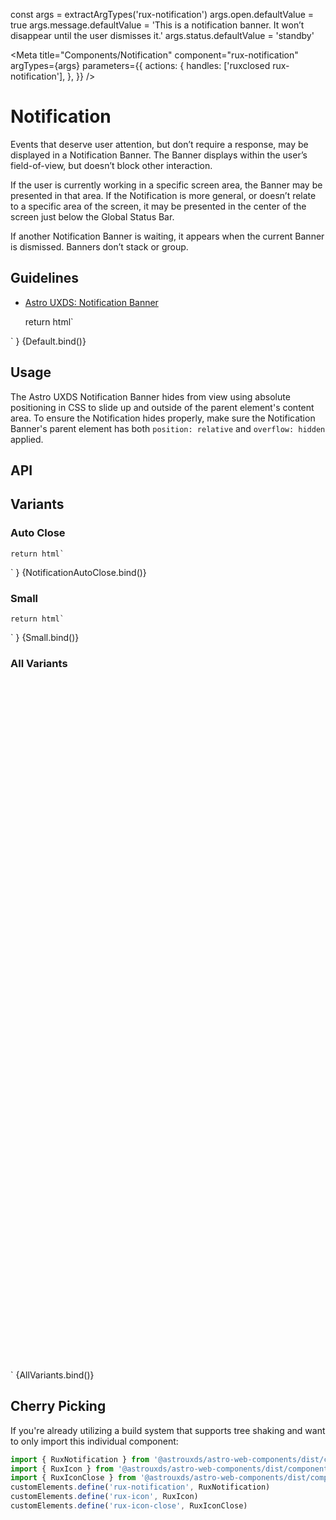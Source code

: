 const args = extractArgTypes('rux-notification')
args.open.defaultValue = true
args.message.defaultValue =
    'This is a notification banner. It won’t disappear until the user dismisses it.'
args.status.defaultValue = 'standby'

<Meta
    title="Components/Notification"
    component="rux-notification"
    argTypes={args}
    parameters={{
        actions: {
            handles: ['ruxclosed rux-notification'],
        },
    }}
/>

# Notification

Events that deserve user attention, but don’t require a response, may be displayed in a Notification Banner. The Banner displays within the user’s field-of-view, but doesn’t block other interaction.

If the user is currently working in a specific screen area, the Banner may be presented in that area. If the Notification is more general, or doesn’t relate to a specific area of the screen, it may be presented in the center of the screen just below the Global Status Bar.

If another Notification Banner is waiting, it appears when the current Banner is dismissed. Banners don’t stack or group.

## Guidelines

-   [Astro UXDS: Notification Banner](https://astrouxds-v6.netlify.app/ui-components/notification-banner)

    return html`
<div style="display: flex; flex-flow: column; justify-content: center;">
    <rux-notification
        ?open="${args.open}"
        ?small="${args.small}"
        .closeAfter="${args.closeAfter}"
        status="${args.status}"
        message="${args.message}"
    >
    </rux-notification>
</div>
    `
}

<Canvas>
    <Story
        name="Default"
        height="100px"
        args={{
            open: true,
            closeAfter: null,
            message: "This is a notification banner. It won’t disappear until the user dismisses it.",
            status: "standby"
        }}
    >
        {Default.bind()}
    </Story>
</Canvas>

## Usage

The Astro UXDS Notification Banner hides from view using absolute positioning in CSS to slide up and outside of the parent element's content area. To ensure the Notification hides properly, make sure the Notification Banner's parent element has both `position: relative` and `overflow: hidden` applied.

## API

<ArgsTable of="rux-notification" />

## Variants

### Auto Close

    return html`
<div style="display: flex; flex-flow: column; justify-content: center;">
    <rux-notification
        ?open="${args.open}"
        ?small="${args.small}"
        .closeAfter="${args.closeAfter}"
        .status="${args.status}"
        message="This is a notification banner. It will disappear in 2000 ms."
    >
    </rux-notification>
</div>
    `
}

<Canvas>
    <Story
        args={{
            open: true,
            closeAfter: 2000,
        }}
        name="Auto Close"
        height="100px"
    >
        {NotificationAutoClose.bind()}
    </Story>
</Canvas>

### Small

    return html`
<div style="display: flex; flex-flow: column; justify-content: center;">
    <rux-notification
        ?open="${args.open}"
        ?small="${args.small}"
        .closeAfter="${args.closeAfter}"
        status="${args.status}"
        message="${args.message}"
    >
    </rux-notification>
</div>
    `
}

<Canvas>
    <Story name="Small" height="100px" args={{ small: true}}>
        {Small.bind()}
    </Story>
</Canvas>

### All Variants

<div
    style="display: flex; flex-flow: column; justify-content: center; margin:20px;"
>
    <div
        style="display: flex; position: relative; height: 70px; margin-bottom: 20px; overflow: hidden;"
    >
        <rux-notification
            open
            status="off"
            message="Off notification banner"
        ></rux-notification>
    </div>
    <div
        style="display: flex; position: relative; height: 70px; margin-bottom: 20px; overflow: hidden;"
    >
        <rux-notification
            open
            status="standby"
            message="Standby notification banner"
        ></rux-notification>
    </div>
    <div
        style="display: flex; position: relative; height: 70px; margin-bottom: 20px; overflow: hidden;"
    >
        <rux-notification
            open
            status="normal"
            message="Normal notification banner"
        ></rux-notification>
    </div>
    <div
        style="display: flex; position: relative; height: 70px; margin-bottom: 20px; overflow: hidden;"
    >
        <rux-notification
            open
            status="caution"
            message="Caution notification banner"
        ></rux-notification>
    </div>
    <div
        style="display: flex; position: relative; height: 70px; margin-bottom: 20px; overflow: hidden;"
    >
        <rux-notification
            open
            status="serious"
            message="Serious notification banner"
        ></rux-notification>
    </div>
    <div
        style="display: flex; position: relative; height: 70px; margin-bottom: 20px; overflow: hidden;"
    >
        <rux-notification
            open
            status="critical"
            message="Critical notification banner"
        ></rux-notification>
    </div>
    <div
        style="display: flex; position: relative; height: 70px; margin-bottom: 20px; overflow: hidden;"
    >
        <rux-notification
            open
            small
            status="off"
            message="Small off notification banner"
        ></rux-notification>
    </div>
    <div
        style="display: flex; position: relative; height: 70px; margin-bottom: 20px; overflow: hidden;"
    >
        <rux-notification
            open
            small
            status="standby"
            message="Small standby notification banner"
        ></rux-notification>
    </div>
    <div
        style="display: flex; position: relative; height: 70px; margin-bottom: 20px; overflow: hidden;"
    >
        <rux-notification
            open
            small
            status="normal"
            message="Small normal notification banner"
        ></rux-notification>
    </div>
    <div
        style="display: flex; position: relative; height: 70px; margin-bottom: 20px; overflow: hidden;"
    >
        <rux-notification
            open
            small
            status="caution"
            message="Small caution notification banner"
        ></rux-notification>
    </div>
    <div
        style="display: flex; position: relative; height: 70px; margin-bottom: 20px; overflow: hidden;"
    >
        <rux-notification
            open
            small
            status="serious"
            message="Small serious notification banner"
        ></rux-notification>
    </div>
    <div
        style="display: flex; position: relative; height: 70px; margin-bottom: 20px; overflow: hidden;"
    >
        <rux-notification
            open
            small
            status="critical"
            message="Small critical notification banner"
        ></rux-notification>
    </div>
</div>
`

<Canvas>
    <Story
        name="All Variants"
        argTypes={{
            closeAfter: { table: { disable: true } },
            message: { table: { disable: true } },
            open: { table: { disable: true } },
            status: { table: { disable: true } }
        }}
    >
        {AllVariants.bind()}
    </Story>
</Canvas>

## Cherry Picking

If you're already utilizing a build system that supports tree shaking and want to only import this individual component:

```js
import { RuxNotification } from '@astrouxds/astro-web-components/dist/components/rux-notification'
import { RuxIcon } from '@astrouxds/astro-web-components/dist/components/rux-icon'
import { RuxIconClose } from '@astrouxds/astro-web-components/dist/components/rux-icon-close'
customElements.define('rux-notification', RuxNotification)
customElements.define('rux-icon', RuxIcon)
customElements.define('rux-icon-close', RuxIconClose)
```
